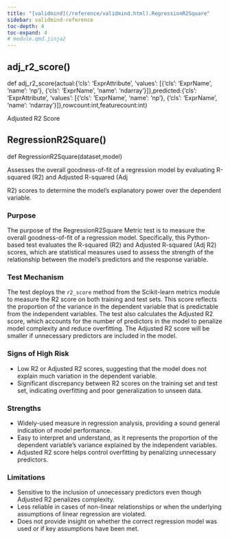 ```yaml
---
title: "[validmind](/reference/validmind.html).RegressionR2Square"
sidebar: validmind-reference
toc-depth: 4
toc-expand: 4
# module.qmd.jinja2
---
```


## adj_r2_score<span class='muted'>()</span>

<!-- signatures.jinja2 -->

::: {.signature}

<span class="kw">def</span> <span class="name">adj_r2_score</span>(<span class="params"><span class="n">actual</span><span class="p">:</span><span class="nb"><!-- types.jinja2 - format_type -->{'cls': 'ExprAttribute', 'values': [{'cls': 'ExprName', 'name': 'np'}, {'cls': 'ExprName', 'name': 'ndarray'}]}</span><span class="muted">,</span></span><span class="params"><span class="n">predicted</span><span class="p">:</span><span class="nb"><!-- types.jinja2 - format_type -->{'cls': 'ExprAttribute', 'values': [{'cls': 'ExprName', 'name': 'np'}, {'cls': 'ExprName', 'name': 'ndarray'}]}</span><span class="muted">,</span></span><span class="params"><span class="n">rowcount</span><span class="p">:</span><span class="nb"><!-- types.jinja2 - format_type -->int</span><span class="muted">,</span></span><span class="params"><span class="n">featurecount</span><span class="p">:</span><span class="nb"><!-- types.jinja2 - format_type -->int</span></span>)

:::

<!-- docstring.jinja2 -->

Adjusted R2 Score

<!-- function.qmd.jinja2 -->

## RegressionR2Square[()]{.muted}

<!-- signatures.jinja2 -->

::: {.signature}

<span class="kw">def</span> <span class="name">RegressionR2Square</span>(<span class="params"><span class="n">dataset</span><span class="muted">,</span></span><span class="params"><span class="n">model</span></span>)

:::

<!-- docstring.jinja2 -->

Assesses the overall goodness-of-fit of a regression model by evaluating R-squared (R2) and Adjusted R-squared (Adj

R2) scores to determine the model's explanatory power over the dependent variable.

### Purpose

The purpose of the RegressionR2Square Metric test is to measure the overall goodness-of-fit of a regression model. Specifically, this Python-based test evaluates the R-squared (R2) and Adjusted R-squared (Adj R2) scores, which are statistical measures used to assess the strength of the relationship between the model's predictors and the response variable.

### Test Mechanism

The test deploys the `r2_score` method from the Scikit-learn metrics module to measure the R2 score on both training and test sets. This score reflects the proportion of the variance in the dependent variable that is predictable from the independent variables. The test also calculates the Adjusted R2 score, which accounts for the number of predictors in the model to penalize model complexity and reduce overfitting. The Adjusted R2 score will be smaller if unnecessary predictors are included in the model.

### Signs of High Risk

- Low R2 or Adjusted R2 scores, suggesting that the model does not explain much variation in the dependent variable.
- Significant discrepancy between R2 scores on the training set and test set, indicating overfitting and poor generalization to unseen data.

### Strengths

- Widely-used measure in regression analysis, providing a sound general indication of model performance.
- Easy to interpret and understand, as it represents the proportion of the dependent variable's variance explained by the independent variables.
- Adjusted R2 score helps control overfitting by penalizing unnecessary predictors.

### Limitations

- Sensitive to the inclusion of unnecessary predictors even though Adjusted R2 penalizes complexity.
- Less reliable in cases of non-linear relationships or when the underlying assumptions of linear regression are violated.
- Does not provide insight on whether the correct regression model was used or if key assumptions have been met.
